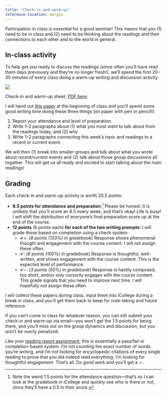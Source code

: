 ```yaml
---
title: "Check-in and warm-up"
reference-location: margin
---
```


Participation in class is essential for a good seminar! This means that you (1) need to be in class and (2) need to be thinking about the readings and their connections to each other and to the world in general.

## In-class activity

To help get you ready to discuss the readings (since often you'll have read them days previously and they're no longer fresh!), we'll spend the first 20–30 minutes of every class doing a warm-up writing and discussion activity.

::: {.column-margin}
[![](/files/check-in-warm-up/check-in-warm-up_f25-min.png){.border}](/files/check-in-warm-up/check-in-warm-up_f25.pdf)

Check-in and warm-up sheet; [PDF here](/files/check-in-warm-up/check-in-warm-up_f25.pdf).
:::

I will hand out [this paper](/files/check-in-warm-up/check-in-warm-up_f25.pdf) at the beginning of class and you'll spend some good writing time doing these three things (on paper with pen or pencil!):

1. Report your attendance and level of preparation.
2. Write 1–2 paragraphs about (1) what you most want to talk about from the readings today, and (2) why.
3. Write 1–2 paragraphs connecting this week's topic and readings to a recent or current event.

We will then (1) break into smaller groups and talk about what you wrote about recent/current events and (2) talk about those group discussions all together. This will get us all ready and excited to start talking about the main readings!

## Grading

Each check-in and warm-up activity is worth 20.5 points:

- **8.5 points for attendance and preparation**:^[Note the weird 1.5 points for the attendance question—that's so I can look at the gradebook in iCollege and quickly see who is there or not, since they'll have a 0.5 in their score.] Please be honest. It is unlikely that you'll score an 8.5 every week, and that’s okay! Life is busy! I will shift the distribution of everyone's final preparation score up at the end of the course.
- **12 points** (6 points each) **for each of the two writing prompts**: I will grade these based on completion using a check system:
  - ✔+: (*8 points (133%) in gradebook*) Response shows phenomenal thought and engagement with the course content. I will not assign these often.
  - ✔: (*6 points (100%) in gradebook*) Response is thoughtful, well-written, and shows engagement with the course content. This is the expected level of performance.
  - ✔−: (*3 points (50%) in gradebook*) Response is hastily composed, too short, and/or only cursorily engages with the course content. This grade signals that you need to improve next time. I will hopefully not assign these often.

I will collect these papers during class, input them into iCollege during a break in class, and you'll get them back to keep for note-taking and future reference.

If you can't come to class for whatever reason, you can still submit your check-in and warm-up via email—you won't get the 1.5 points for being there, and you'll miss out on the group dynamics and discussion, but you won't be overly penalized.

Like your [reading report assignment](/assignment/reading-report.qmd), this is essentially a pass/fail or completion-based system. I'm not counting the exact number of words you're writing, and I'm not looking for encyclopedic citations of every single reading to prove that you did indeed read everything. I'm looking for thoughtful engagement. That's all. Do good work and you'll get a ✓.
